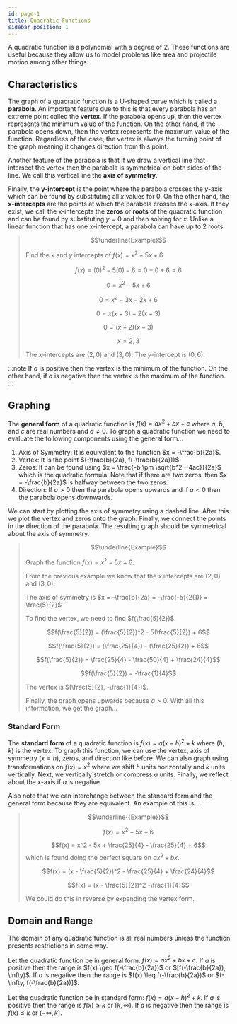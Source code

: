 ```yaml
---
id: page-1
title: Quadratic Functions
sidebar_position: 1
---
```



A quadratic function is a polynomial with a degree of $2$. These functions are useful because they allow us to model problems like area and projectile motion among other things.

## Characteristics

The graph of a quadratic function is a U-shaped curve which is called a **parabola**. An important feature due to this is that every parabola has an extreme point called the **vertex**. If the parabola opens up, then the vertex represents the minimum value of the function. On the other hand, if the parabola opens down, then the vertex represents the maximum value of the function. Regardless of the case, the vertex is always the turning point of the graph meaning it changes direction from this point.

Another feature of the parabola is that if we draw a vertical line that intersect the vertex then the parabola is symmetrical on both sides of the line. We call this vertical line the **axis of symmetry**.

<Fig src={alg1} caption='Characteristics of a Parabola' num={1}/>

Finally, the **y-intercept** is the point where the parabola crosses the $y$-axis which can be found by substituting all $x$ values for $0$. On the other hand, the **x-intercepts** are the points at which the parabola crosses the $x$-axis. If they exist, we call the x-intercepts the **zeros** or **roots** of the quadratic function and can be found by substituting $y = 0$ and then solving for $x$. Unlike a linear function that has one $x$-intercept, a parabola can have up to $2$ roots.

> $$\underline{Example}$$
>
> Find the $x$ and $y$ intercepts of $f(x) = x^2 - 5x + 6$.
>
> $$f(x) = (0)^2 - 5(0) - 6 = 0 - 0 + 6 = 6$$
>
> $$0 = x^2 - 5x + 6$$
>
> $$0 = x^2 - 3x - 2x + 6$$
>
> $$0 = x(x - 3) - 2(x - 3)$$
>
> $$0 = (x - 2)(x - 3)$$
>
> $$x = 2, 3$$
>
> The $x$-intercepts are $(2, 0)$ and $(3, 0)$. The $y$-intercept is $(0, 6)$.

:::note
If $a$ is positive then the vertex is the minimum of the function. On the other hand, if $a$ is negative then the vertex is the maximum of the function.
:::

## Graphing

The **general form** of a quadratic function is $f(x) = ax^2 + bx + c$ where $a$, $b$, and $c$ are real numbers and $a \neq 0$. To graph a quadratic function we need to evaluate the following components using the general form...
1. Axis of Symmetry: It is equivalent to the function $x = -\frac{b}{2a}$.
2. Vertex: It is the point $(-\frac{b}{2a}, f(-\frac{b}{2a}))$.
3. Zeros: It can be found using $x = \frac{-b \pm \sqrt{b^2 - 4ac}}{2a}$ which is the quadratic formula. Note that if there are two zeros, then $x = -\frac{b}{2a}$ is halfway between the two zeros.
4. Direction: If $a > 0$ then the parabola opens upwards and if $a < 0$ then the parabola opens downwards.

We can start by plotting the axis of symmetry using a dashed line. After this we plot the vertex and zeros onto the graph. Finally, we connect the points in the direction of the parabola. The resulting graph should be symmetrical about the axis of symmetry.

> $$\underline{Example}$$
>
> Graph the function $f(x) = x^2 - 5x + 6$.
>
> From the previous example we know that the $x$ intercepts are $(2, 0)$ and $(3, 0)$.
>
> The axis of symmetry is $x = -\frac{b}{2a} = -\frac{-5}{2(1)} = \frac{5}{2}$
>
> To find the vertex, we need to find $f(\frac{5}{2})$.
>
> $$f(\frac{5}{2}) = (\frac{5}{2})^2 - 5(\frac{5}{2}) + 6$$
>
> $$f(\frac{5}{2}) = (\frac{25}{4}) - (\frac{25}{2}) + 6$$
>
> $$f(\frac{5}{2}) = \frac{25}{4} - \frac{50}{4} + \frac{24}{4}$$
>
> $$f(\frac{5}{2}) = -\frac{1}{4}$$
>
> The vertex is $(\frac{5}{2}, -\frac{1}{4})$.
>
> Finally, the graph opens upwards because $a > 0$. With all this information, we get the graph...
>
> <Fig src={alg2} caption='Graph of f(x)' num={2}/>

### Standard Form

The **standard form** of a quadratic function is $f(x) = a(x - h)^2 + k$ where $(h, k)$ is the vertex. To graph this function, we can use the vertex, axis of symmetry ($x = h$), zeros, and direction like before. We can also graph using transformations on $f(x) = x^2$ where we shift $h$ units horizontally and $k$ units vertically. Next, we vertically stretch or compress $a$ units. Finally, we reflect about the $x$-axis if $a$ is negative.

Also note that we can interchange between the standard form and the general form because they are equivalent. An example of this is...

> $$\underline{{Example}}$$
>
> $$f(x) = x^2 - 5x + 6$$
>
> $$f(x) = x^2 - 5x + \frac{25}{4} - \frac{25}{4} + 6$$ which is found doing the perfect square on $ax^2 + bx$.
>
> $$f(x) = (x - \frac{5}{2})^2 - \frac{25}{4} + \frac{24}{4}$$
>
> $$f(x) = (x - \frac{5}{2})^2  -\frac{1}{4}$$
>
> We could do this in reverse by expanding the vertex form.

## Domain and Range

The domain of any quadratic function is all real numbers unless the function presents restrictions in some way.

Let the quadratic function be in general form: $f(x) = ax^2 + bx + c$. If $a$ is positive then the range is $f(x) \geq f(-\frac{b}{2a})$ or $[f(-\frac{b}{2a}), \infty)$. If $a$ is negative then the range is $f(x) \leq f(-\frac{b}{2a})$ or $(-\infty, f(-\frac{b}{2a})]$.

Let the quadratic function be in standard form: $f(x) = a(x - h)^2 + k$. If $a$ is positive then the range is $f(x) \geq k$ or $[k, \infty)$. If $a$ is negative then the range is $f(x) \leq k$ or $(-\infty, k]$.